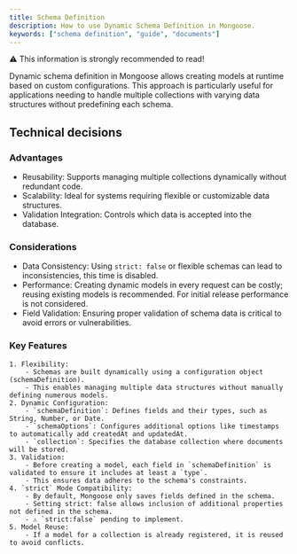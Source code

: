 ```yaml
---
title: Schema Definition
description: How to use Dynamic Schema Definition in Mongoose.
keywords: ["schema definition", "guide", "documents"]
---
```


<Note title="Note" type="warning">
  ⚠️ This information is strongly recommended to read!
</Note>

Dynamic schema definition in Mongoose allows creating models at runtime based on
custom configurations. This approach is particularly useful for applications needing
to handle multiple collections with varying data structures without predefining each
schema.

## Technical decisions

### Advantages

- Reusability: Supports managing multiple collections dynamically without redundant code.
- Scalability: Ideal for systems requiring flexible or customizable data structures.
- Validation Integration: Controls which data is accepted into the database.

### Considerations

- Data Consistency: Using `strict: false` or flexible schemas can lead to inconsistencies, this time is disabled.
- Performance: Creating dynamic models in every request can be costly; reusing existing models is recommended. For initial release performance is not considered.
- Field Validation: Ensuring proper validation of schema data is critical to avoid errors or vulnerabilities.

### Key Features

    1. Flexibility:
        - Schemas are built dynamically using a configuration object (schemaDefinition).
        - This enables managing multiple data structures without manually defining numerous models.
    2. Dynamic Configuration:
        - `schemaDefinition`: Defines fields and their types, such as String, Number, or Date.
        - `schemaOptions`: Configures additional options like timestamps to automatically add createdAt and updatedAt.
        - `collection`: Specifies the database collection where documents will be stored.
    3. Validation:
        - Before creating a model, each field in `schemaDefinition` is validated to ensure it includes at least a `type`.
        - This ensures data adheres to the schema's constraints.
    4. `strict` Mode Compatibility:
        - By default, Mongoose only saves fields defined in the schema.
        - Setting strict: false allows inclusion of additional properties not defined in the schema.
        - ⚠️ `strict:false` pending to implement.
    5. Model Reuse:
        - If a model for a collection is already registered, it is reused to avoid conflicts.
